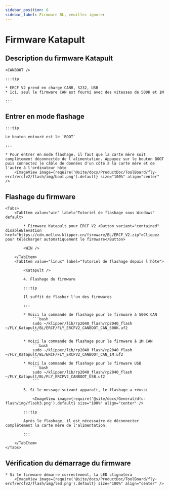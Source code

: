 ```yaml
---
sidebar_position: 6
sidebar_label: Firmware BL, veuillez ignorer
---
```







# Firmware Katapult

## Description du firmware Katapult

    <CANBOOT />

    :::tip

    * ERCF V2 prend en charge CANR, S232, USB
    * Ici, seul le firmware CAN est fourni avec des vitesses de 500K et 1M

    :::

## Entrer en mode flashage

    :::tip

    Le bouton entouré est le `BOOT`

    :::

    * Pour entrer en mode flashage, il faut que la carte mère soit complètement déconnectée de l'alimentation. Appuyez sur le bouton BOOT puis connectez le câble de données d'un côté à la carte mère et de l'autre à l'ordinateur hôte
        <ImageView image={require('@site/docs/ProductDoc/ToolBoard/fly-ercf/ercfv2/flash/img/boot.png').default} size="100%" align="center" />

## Flashage du firmware
    <Tabs>
        <TabItem value="win" label="Tutoriel de flashage sous Windows" default>

            * Firmware Katapult pour ERCF V2 <Button variant="contained" disableElevation href="https://cdn.mellow.klipper.cn/firmware/BL/ERCF_V2.zip">Cliquez pour télécharger automatiquement le firmware</Button>

            <WIN />
            
        </TabItem>
        <TabItem value="linux" label="Tutoriel de flashage depuis l'hôte">
            
            <Katapult />

            4. Flashage du firmware

            :::tip

            Il suffit de flasher l'un des firmwares

            :::

            * Voici la commande de flashage pour le firmware à 500K CAN
                ```bash
                sudo ~/klipper/lib/rp2040_flash/rp2040_flash ~/FLY_Katapult/BL/ERCF/FLY_ERCFV2_CANBOOT_CAN_500K.uf2
                ```
                       
            * Voici la commande de flashage pour le firmware à 1M CAN
                ```bash
                sudo ~/klipper/lib/rp2040_flash/rp2040_flash ~/FLY_Katapult/BL/ERCF/FLY_ERCFV2_CANBOOT_CAN_1M.uf2
                ```
            * Voici la commande de flashage pour le firmware USB
                ```bash
                sudo ~/klipper/lib/rp2040_flash/rp2040_flash ~/FLY_Katapult/BL/FLY_ERCFV2_CANBOOT_USB.uf2
                ```

            5. Si le message suivant apparaît, le flashage a réussi

                <ImageView image={require('@site/docs/General/dfu-flash/img/flash3.png').default} size="100%" align="center" />

            :::tip

            Après le flashage, il est nécessaire de déconnecter complètement la carte mère de l'alimentation.

            :::

        </TabItem>
    </Tabs>

## Vérification du démarrage du firmware

    * Si le firmware démarre correctement, la LED clignotera
        <ImageView image={require('@site/docs/ProductDoc/ToolBoard/fly-ercf/ercfv2/flash/img/led.png').default} size="100%" align="center" />